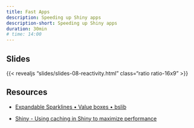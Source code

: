 ```yaml
---
title: Fast Apps
description: Speeding up Shiny apps
description-short: Speeding up Shiny apps
duration: 30min
# time: 14:00
---
```


## Slides

{{< revealjs "slides/slides-08-reactivity.html" class="ratio ratio-16x9" >}}

## Resources

* [Expandable Sparklines • Value boxes • bslib](https://rstudio.github.io/bslib/articles/value-boxes/index.html#expandable-sparklines)

* [Shiny - Using caching in Shiny to maximize performance](https://shiny.posit.co/r/articles/improve/caching/)

